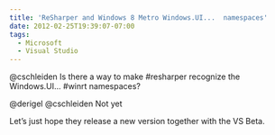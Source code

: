 ```yaml
---
title: 'ReSharper and Windows 8 Metro Windows.UI...  namespaces'
date: 2012-02-25T19:39:07-07:00
tags:
  - Microsoft
  - Visual Studio
---
```

@cschleiden
Is there a way to make #resharper recognize the Windows.UI&#8230; #winrt namespaces?

@derigel
@cschleiden Not yet

Let&#8217;s just hope they release a new version together with the VS Beta.